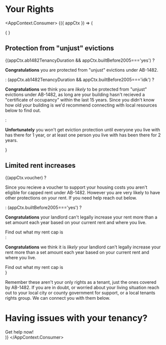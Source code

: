 
# Your Rights



<AppContext.Consumer>
    {({ appCtx }) => (
        <div>
            { 
                <AutoSubmit />
            }
            <h2>Protection from "unjust" evictions</h2>
            {(appCtx.ab1482TenancyDuration && appCtx.builtBefore2005==='yes') ? 
                <p><strong>Congratulations</strong> you are protected from "unjust" evictions under AB-1482.</p>
            : (appCtx.ab1482TenancyDuration && appCtx.builtBefore2005==='idk') ?
                <p><strong>Congratulations</strong> we think you are <em>likely</em> to be protected from "unjust" evictions under AB-1482, as long are your building hasn't recieved a "certificate of occupancy" within the last 15 years. Since you didn't know how old your building is we'd recommend connecting with local resources below to find out.</p>
            :
                <p><strong>Unfortunately</strong> you won't get eviction protection until everyone you live with has there for 1 year, or at least one person you live with has been there for 2 years.</p>
            }
            <h2>Limited rent increases</h2>
            {(appCtx.voucher) ?
            <div>
                <p>Since you recieve a voucher to support your housing costs you aren't eligible for capped rent under AB-1482. However you are very likely to have other protections on your rent. If you need help reach out below.</p>
            </div>
            : (appCtx.builtBefore2005==='yes') ?
            <div>
                <p><strong>Congratulations</strong> your landlord can't legally increase your rent more than a set amount each year based on your current rent and where you live.</p>
                <PrimaryButton to="/calculator">Find out what my rent cap is</PrimaryButton>
            </div>
            :
            <div>
                <p><strong>Congratulations</strong> we think it is <em>likely</em> your landlord can't legally increase your rent more than a set amount each year based on your current rent and where you live.</p>
                <PrimaryButton to="/calculator">Find out what my rent cap is</PrimaryButton>
            </div>
            }
            <p>Remember these aren't your only rights as a tenant, just the ones covered by AB-1482. If you are in doubt, or worried about your living situation reach out to your local city or county government for support, or a local tenants rights group. We can connect you with them below.</p>
            <h1>Having issues with your tenancy?</h1>
            <PrimaryButton to="/gethelp">Get help now!</PrimaryButton>
        </div>
    )}
</AppContext.Consumer>